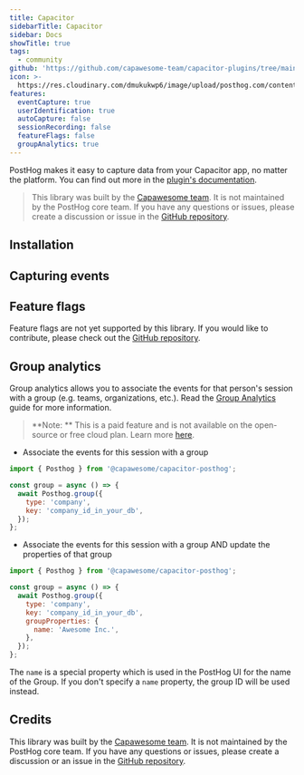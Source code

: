```yaml
---
title: Capacitor
sidebarTitle: Capacitor
sidebar: Docs
showTitle: true
tags:
  - community
github: 'https://github.com/capawesome-team/capacitor-plugins/tree/main/packages/posthog'
icon: >-
  https://res.cloudinary.com/dmukukwp6/image/upload/posthog.com/contents/images/docs/integrate/capacitor.svg
features:
  eventCapture: true
  userIdentification: true
  autoCapture: false
  sessionRecording: false
  featureFlags: false
  groupAnalytics: true
---
```


PostHog makes it easy to capture data from your Capacitor app, no matter the platform. You can find out more in the [plugin's documentation](https://capawesome.io/plugins/posthog/).

> This library was built by the [Capawesome team](https://capawesome.io/). It is not maintained by the PostHog core team. If you have any questions or issues, please create a discussion or issue in the [GitHub repository](https://github.com/capawesome-team/capacitor-plugins).

## Installation


<CapacitorInstall />

## Capturing events


<CapacitorSendEvents />

## Feature flags


<FeatureFlagsLibsIntro />

Feature flags are not yet supported by this library. If you would like to contribute, please check out the [GitHub repository](https://github.com/capawesome-team/capacitor-plugins/tree/main/packages/posthog).

## Group analytics

Group analytics allows you to associate the events for that person's session with a group (e.g. teams, organizations, etc.). Read the [Group Analytics](/docs/user-guides/group-analytics) guide for more information.

> **Note: ** This is a paid feature and is not available on the open-source or free cloud plan. Learn more [here](/pricing).

-   Associate the events for this session with a group

```js
import { Posthog } from '@capawesome/capacitor-posthog';

const group = async () => {
  await Posthog.group({
    type: 'company',
    key: 'company_id_in_your_db',
  });
};
```

-   Associate the events for this session with a group AND update the properties of that group

```js
import { Posthog } from '@capawesome/capacitor-posthog';

const group = async () => {
  await Posthog.group({
    type: 'company',
    key: 'company_id_in_your_db',
    groupProperties: {
      name: 'Awesome Inc.',
    },
  });
};
```

The `name` is a special property which is used in the PostHog UI for the name of the Group. If you don't specify a `name` property, the group ID will be used instead.

## Credits

This library was built by the [Capawesome team](https://capawesome.io/). It is not maintained by the PostHog core team. If you have any questions or issues, please create a discussion or an issue in the [GitHub repository](https://github.com/capawesome-team/capacitor-plugins).